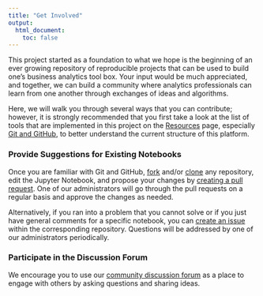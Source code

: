 ```yaml
---
title: "Get Involved"
output:
  html_document:
    toc: false
---
```


This project started as a foundation to what we hope is the beginning of an ever growing repository of reproducible projects that can be used to build one's business analytics tool box. Your input would be much appreciated, and together, we can build a community where analytics professionals can learn from one another through exchanges of ideas and algorithms. 

Here, we will walk you through several ways that you can contribute; however, it is strongly recommended that you first take a look at the list of tools that are implemented in this project on the [Resources](resources.html) page, especially [Git and GitHub](resources.html#collaboration), to better understand the current structure of this platform.

### Provide Suggestions for Existing Notebooks

Once you are familiar with Git and GitHub, [fork](https://docs.github.com/en/github/getting-started-with-github/fork-a-repo) and/or [clone](https://docs.github.com/en/github/creating-cloning-and-archiving-repositories/cloning-a-repository) any repository, edit the Jupyter Notebook, and propose your changes by [creating a pull request](https://docs.github.com/en/github/collaborating-with-issues-and-pull-requests/proposing-changes-to-your-work-with-pull-requests). One of our administrators will go through the pull requests on a regular basis and approve the changes as needed.

Alternatively, if you ran into a problem that you cannot solve or if you just have general comments for a specific notebook, you can [create an issue](https://docs.github.com/en/github/managing-your-work-on-github/creating-an-issue) within the corresponding repository. Questions will be addressed by one of our administrators periodically.

### Participate in the Discussion Forum
We encourage you to use our [community discussion forum](https://github.com/Analytics-at-Sauder/community-discussion/discussions/1) as a place to
engage with others by asking questions and sharing ideas.